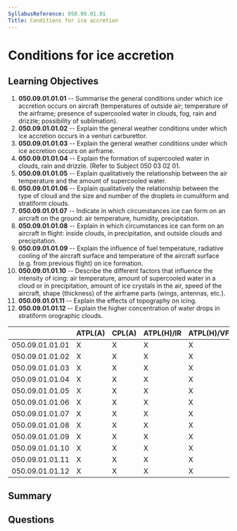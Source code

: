 ```yaml
---
SyllabusReference: 050.09.01.01
Title: Conditions for ice accretion
---
```


# Conditions for ice accretion

## Learning Objectives

1. **050.09.01.01.01** -- Summarise the general conditions under which ice
   accretion occurs on aircraft (temperatures of outside air; temperature of the
   airframe; presence of supercooled water in clouds, fog, rain and drizzle;
   possibility of sublimation).
2. **050.09.01.01.02** -- Explain the general weather conditions under which ice
   accretion occurs in a venturi carburettor.
3. **050.09.01.01.03** -- Explain the general weather conditions under which ice
   accretion occurs on airframe.
4. **050.09.01.01.04** -- Explain the formation of supercooled water in clouds,
   rain and drizzle. (Refer to Subject 050 03 02 01.
5. **050.09.01.01.05** -- Explain qualitatively the relationship between the air
   temperature and the amount of supercooled water.
6. **050.09.01.01.06** -- Explain qualitatively the relationship between the type
   of cloud and the size and number of the droplets in cumuliform and stratiform
   clouds.
7. **050.09.01.01.07** -- Indicate in which circumstances ice can form on an
   aircraft on the ground: air temperature, humidity, precipitation.
8. **050.09.01.01.08** -- Explain in which circumstances ice can form on an
   aircraft in flight: inside clouds, in precipitation, and outside clouds and
   precipitation.
9. **050.09.01.01.09** -- Explain the influence of fuel temperature, radiative
   cooling of the aircraft surface and temperature of the aircraft surface (e.g.
   from previous flight) on ice formation.
10. **050.09.01.01.10** -- Describe the different factors that influence the
    intensity of icing: air temperature, amount of supercooled water in a cloud
    or in precipitation, amount of ice crystals in the air, speed of the
    aircraft, shape (thickness) of the airframe parts (wings, antennas, etc.).
11. **050.09.01.01.11** -- Explain the effects of topography on icing.
12. **050.09.01.01.12** -- Explain the higher concentration of water drops in
    stratiform orographic clouds.

|                 | ATPL(A) | CPL(A) | ATPL(H)/IR | ATPL(H)/VFR | CPL(H) | IR  | CBIR(A) |
| --------------- | ------- | ------ | ---------- | ----------- | ------ | --- | ------- |
| 050.09.01.01.01 | X       | X      | X          | X           | X      | X   | X       |
| 050.09.01.01.02 | X       | X      | X          | X           | X      | X   | X       |
| 050.09.01.01.03 | X       | X      | X          | X           | X      | X   | X       |
| 050.09.01.01.04 | X       | X      | X          | X           | X      | X   | X       |
| 050.09.01.01.05 | X       | X      | X          | X           | X      | X   | X       |
| 050.09.01.01.06 | X       | X      | X          | X           | X      | X   | X       |
| 050.09.01.01.07 | X       | X      | X          | X           | X      | X   | X       |
| 050.09.01.01.08 | X       | X      | X          | X           | X      | X   | X       |
| 050.09.01.01.09 | X       | X      | X          | X           | X      | X   | X       |
| 050.09.01.01.10 | X       | X      | X          | X           | X      | X   | X       |
| 050.09.01.01.11 | X       | X      | X          | X           | X      | X   | X       |
| 050.09.01.01.12 | X       | X      | X          | X           | X      | X   | X       |

## Summary

## Questions
